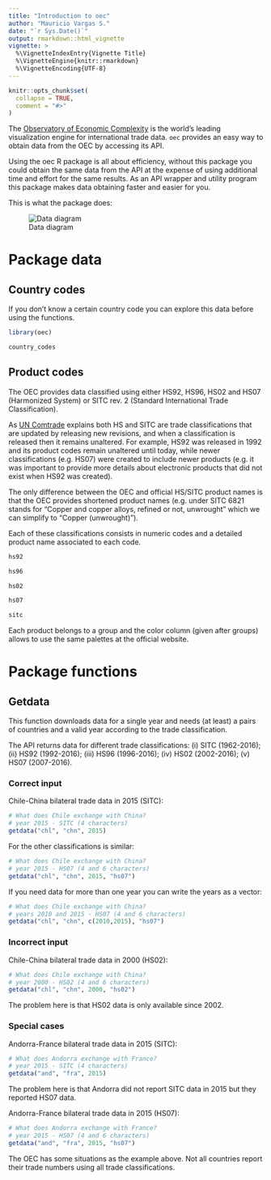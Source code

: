 ```yaml
---
title: "Introduction to oec"
author: "Mauricio Vargas S."
date: "`r Sys.Date()`"
output: rmarkdown::html_vignette
vignette: >
  %\VignetteIndexEntry{Vignette Title}
  %\VignetteEngine{knitr::rmarkdown}
  %\VignetteEncoding{UTF-8}
---
```


```r
knitr::opts_chunk$set(
  collapse = TRUE,
  comment = "#>"
)
```

The [Observatory of Economic Complexity](https://atlas.media.mit.edu/en/) is the world's leading visualization engine for international trade data. `oec` provides an easy way to obtain data from the OEC by accessing its API.

Using the oec R package is all about efficiency, without this package you could obtain the same data from the API at the expense of using additional time and effort for the same results. As an API wrapper and utility program this package makes data obtaining faster and easier for you.

This is what the package does:

![Data diagram](http://pacha.hk/oec/data-diagram.svg)

# Package data

## Country codes

If you don't know a certain country code you can explore this data before using the functions.

```r
library(oec)

country_codes
```

## Product codes

The OEC provides data classified using either HS92, HS96, HS02 and HS07 (Harmonized System) or SITC rev. 2 (Standard International Trade Classification).

As [UN Comtrade](https://comtrade.un.org/db/mr/rfglossarylist.aspx) explains both HS and SITC are trade classifications that are updated by releasing new revisions, and when a classification is released then it remains unaltered. For example, HS92 was released in 1992 and its product codes remain unaltered until today, while newer classifications (e.g. HS07) were created to include newer products (e.g. it was important to provide more details about electronic products that did not exist when HS92 was created).

The only difference between the OEC and official HS/SITC product names is that the OEC provides shortened product names (e.g. under SITC 6821 stands for "Copper and copper alloys, refined or not, unwrought" which we can simplify to "Copper (unwrought)").

Each of these classifications consists in numeric codes and a detailed product name associated to each code.

```r
hs92

hs96

hs02

hs07

sitc
```

Each product belongs to a group and the color column (given after groups) allows to use the same palettes at the official website.

# Package functions

## Getdata

This function downloads data for a single year and needs (at least) a pairs of countries and a valid year according to the trade classification.

The API returns data for different trade classifications: 
    (i) SITC (1962-2016); (ii) HS92 (1992-2016); (iii) HS96 (1996-2016); (iv) HS02 (2002-2016); 
    (v) HS07 (2007-2016).
    
### Correct input

Chile-China bilateral trade data in 2015 (SITC):
```r
# What does Chile exchange with China?  
# year 2015 - SITC (4 characters)
getdata("chl", "chn", 2015)
```

For the other classifications is similar:
```r
# What does Chile exchange with China?  
# year 2015 - HS07 (4 and 6 characters)
getdata("chl", "chn", 2015, "hs07")
```

If you need data for more than one year you can write the years as a vector:
```r
# What does Chile exchange with China?  
# years 2010 and 2015 - HS07 (4 and 6 characters)
getdata("chl", "chn", c(2010,2015), "hs07")
```

### Incorrect input

Chile-China bilateral trade data in 2000 (HS02):
```r
# What does Chile exchange with China?  
# year 2000 - HS02 (4 and 6 characters)
getdata("chl", "chn", 2000, "hs02")
```
The problem here is that HS02 data is only available since 2002.

### Special cases

Andorra-France bilateral trade data in 2015 (SITC):
```r
# What does Andorra exchange with France?  
# year 2015 - SITC (4 characters)
getdata("and", "fra", 2015)
```
The problem here is that Andorra did not report SITC data in 2015 but they reported HS07 data.

Andorra-France bilateral trade data in 2015 (HS07):
```r
# What does Andorra exchange with France?  
# year 2015 - HS07 (4 and 6 characters)
getdata("and", "fra", 2015, "hs07")
```

The OEC has some situations as the example above. Not all countries report their trade numbers using all trade classifications.
